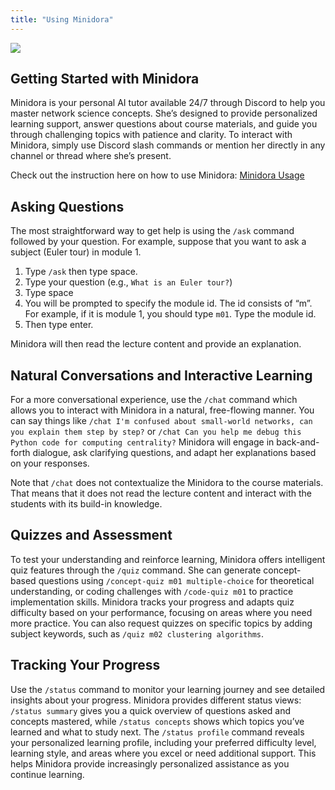 ```yaml
---
title: "Using Minidora"
---
```


![](../figs/minidora.png)

## Getting Started with Minidora

Minidora is your personal AI tutor available 24/7 through Discord to help you master network science concepts. She's designed to provide personalized learning support, answer questions about course materials, and guide you through challenging topics with patience and clarity. To interact with Minidora, simply use Discord slash commands or mention her directly in any channel or thread where she's present.

Check out the instruction here on how to use Minidora: [Minidora Usage](https://docs.google.com/presentation/d/1fIKkEjUlGBIXvnXQiIKMQBuRtLUMZW3p0dW7F8m9Emg/edit?usp=sharing)

## Asking Questions

The most straightforward way to get help is using the `/ask` command followed by your question. For example, suppose that you want to ask a subject (Euler tour) in module 1.

1. Type `/ask` then type space.
2. Type your question (e.g., `What is an Euler tour?`)
3. Type space
4. You will be prompted to specify the module id. The id consists of "m<module number in two digits>". For example, if it is module 1, you should type `m01`. Type the module id.
5. Then type enter.

Minidora will then read the lecture content and provide an explanation.

## Natural Conversations and Interactive Learning

For a more conversational experience, use the `/chat` command which allows you to interact with Minidora in a natural, free-flowing manner. You can say things like `/chat I'm confused about small-world networks, can you explain them step by step?` or `/chat Can you help me debug this Python code for computing centrality?` Minidora will engage in back-and-forth dialogue, ask clarifying questions, and adapt her explanations based on your responses.

Note that `/chat` does not contextualize the Minidora to the course materials. That means that it does not read the lecture content and interact with the students with its build-in knowledge.

## Quizzes and Assessment

To test your understanding and reinforce learning, Minidora offers intelligent quiz features through the `/quiz` command. She can generate concept-based questions using `/concept-quiz m01 multiple-choice` for theoretical understanding, or coding challenges with `/code-quiz m01` to practice implementation skills. Minidora tracks your progress and adapts quiz difficulty based on your performance, focusing on areas where you need more practice. You can also request quizzes on specific topics by adding subject keywords, such as `/quiz m02 clustering algorithms`.

## Tracking Your Progress

Use the `/status` command to monitor your learning journey and see detailed insights about your progress. Minidora provides different status views: `/status summary` gives you a quick overview of questions asked and concepts mastered, while `/status concepts` shows which topics you've learned and what to study next. The `/status profile` command reveals your personalized learning profile, including your preferred difficulty level, learning style, and areas where you excel or need additional support. This helps Minidora provide increasingly personalized assistance as you continue learning.
